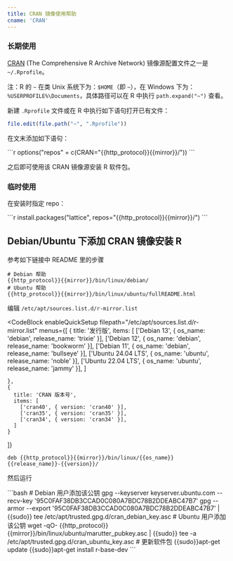 ```yaml
---
title: CRAN 镜像使用帮助
cname: 'CRAN'
---
```


### 长期使用

[CRAN](https://cran.r-project.org/) (The Comprehensive R Archive Network) 镜像源配置文件之一是 `~/.Rprofile`。

注：R 的 `~` 在类 Unix 系统下为：`$HOME`（即 `~`），在 Windows 下为：`%USERPROFILE%\Documents`，具体路径可以在 R 中执行 `path.expand("~")` 查看。

新建 `.Rprofile` 文件或在 R 中执行如下语句打开已有文件：

```r
file.edit(file.path("~", ".Rprofile"))
```

在文末添加如下语句：

<CodeBlock>
```r
options("repos" = c(CRAN="{{http_protocol}}{{mirror}}/"))
```
</CodeBlock>

之后即可使用该 CRAN 镜像源安装 R 软件包。

### 临时使用

在安装时指定 repo：

<CodeBlock>
```r
install.packages("lattice", repos="{{http_protocol}}{{mirror}}/")
```
</CodeBlock>

## Debian/Ubuntu 下添加 CRAN 镜像安装 R

参考如下链接中 README 里的步骤

<CodeBlock>

```
# Debian 帮助
{{http_protocol}}{{mirror}}/bin/linux/debian/
# Ubuntu 帮助
{{http_protocol}}{{mirror}}/bin/linux/ubuntu/fullREADME.html
```

</CodeBlock>

编辑 `/etc/apt/sources.list.d/r-mirror.list`

<CodeBlock
  enableQuickSetup
  filepath="/etc/apt/sources.list.d/r-mirror.list"
  menus={[
    {
      title: '发行版',
      items: [
        ['Debian 13', { os_name: 'debian', release_name: 'trixie' }],
        ['Debian 12', { os_name: 'debian', release_name: 'bookworm' }],
        ['Debian 11', { os_name: 'debian', release_name: 'bullseye' }],
        ['Ubuntu 24.04 LTS', { os_name: 'ubuntu', release_name: 'noble' }],
        ['Ubuntu 22.04 LTS', { os_name: 'ubuntu', release_name: 'jammy' }],
      ]

    },
    {
      title: 'CRAN 版本号',
      items: [
        ['cran40', { version: 'cran40' }],
        ['cran35', { version: 'cran35' }],
        ['cran34', { version: 'cran34' }],
      ]
    }
  ]}
>

```properties
deb {{http_protocol}}{{mirror}}/bin/linux/{{os_name}} {{release_name}}-{{version}}/
```

</CodeBlock>

然后运行


<CodeBlock>
```bash
# Debian 用户添加该公钥
gpg --keyserver keyserver.ubuntu.com --recv-key '95C0FAF38DB3CCAD0C080A7BDC78B2DDEABC47B7'
gpg --armor --export '95C0FAF38DB3CCAD0C080A7BDC78B2DDEABC47B7' | {{sudo}} tee /etc/apt/trusted.gpg.d/cran_debian_key.asc
# Ubuntu 用户添加该公钥
wget -qO- {{http_protocol}}{{mirror}}/bin/linux/ubuntu/marutter_pubkey.asc | {{sudo}} tee -a /etc/apt/trusted.gpg.d/cran_ubuntu_key.asc
# 更新软件包
{{sudo}}apt-get update
{{sudo}}apt-get install r-base-dev
```
</CodeBlock>
